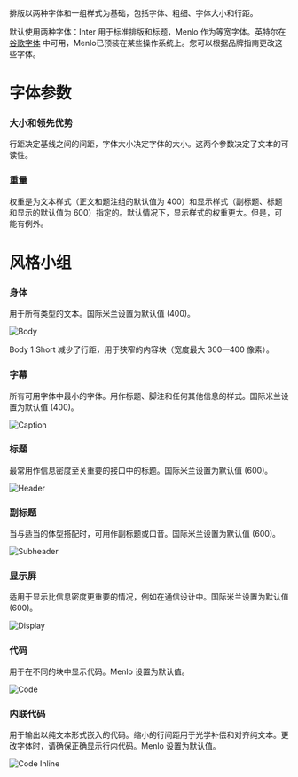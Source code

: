 排版以两种字体和一组样式为基础，包括字体、粗细、字体大小和行距。

默认使用两种字体：Inter 用于标准排版和标题，Menlo 作为等宽字体。英特尔在 [谷歌字体](https://fonts.google.com/specimen/Inter?query=inter) 中可用，Menlo已预装在某些操作系统上。您可以根据品牌指南更改这些字体。

# 字体参数

### 大小和领先优势

行距决定基线之间的间距，字体大小决定字体的大小。这两个参数决定了文本的可读性。

### 重量

权重是为文本样式（正文和题注组的默认值为 400）和显示样式（副标题、标题和显示的默认值为 600）指定的。默认情况下，显示样式的权重更大。但是，可能有例外。

# 风格小组

### **身体**

用于所有类型的文本。国际米兰设置为默认值 (400)。

![Body](/static/images/design/Typography/Body.png)

Body 1 Short 减少了行距，用于狭窄的内容块（宽度最大 300—400 像素）。

### **字幕**

所有可用字体中最小的字体。用作标题、脚注和任何其他信息的样式。国际米兰设置为默认值 (400)。

![Caption](/static/images/design/Typography/Caption.png)

### **标题**

最常用作信息密度至关重要的接口中的标题。国际米兰设置为默认值 (600)。

![Header](/static/images/design/Typography/Header.png)

### **副标题**

当与适当的体型搭配时，可用作副标题或口音。国际米兰设置为默认值 (600)。

![Subheader](/static/images/design/Typography/Subheader.png)

### **显示屏**

适用于显示比信息密度更重要的情况，例如在通信设计中。国际米兰设置为默认值 (600)。

![Display](/static/images/design/Typography/Display.png)

### **代码**

用于在不同的块中显示代码。Menlo 设置为默认值。

![Code](/static/images/design/Typography/Code.png)

### **内联代码**

用于输出以纯文本形式嵌入的代码。缩小的行间距用于光学补偿和对齐纯文本。更改字体时，请确保正确显示行内代码。Menlo 设置为默认值。

![Code Inline](/static/images/design/Typography/CodeInline.png)